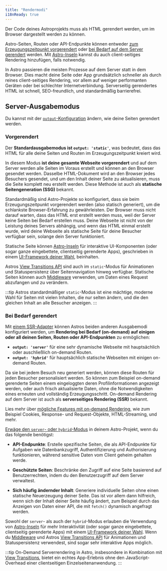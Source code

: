 ```yaml
---
title: "Rendermodi"
i18nReady: true
---
```


Der Code deines Astroprojekts muss als HTML gerendert werden, um im Browser dargestellt werden zu können.

Astro-Seiten, Routen oder API-Endpunkte können entweder [zum Erzeugungszeitpunkt vorgerendert](#vorgerendert) oder [bei Bedarf auf dem Server gerendert](#bei-bedarf-gerendert) werden. Mit [Astro-Inseln](/de/concepts/islands/) kannst du auch client-seitiges Rendering hinzufügen, falls notwendig.

In Astro passieren die meisten Prozesse auf dem Server statt in dem Browser. Dies macht deine Seite oder App grundsätzlich schneller als durch reines client-seitiges Rendering, vor allem auf weniger performanten Geräten oder bei schlechter Internetverbindung. Serverseitig gerendertes HTML ist schnell, SEO-freundlich, und standardmäßig barrierefrei.

## Server-Ausgabemodus

Du kannst mit der [`output`-Konfiguration](/de/reference/configuration-reference/) ändern, wie deine Seiten gerendert werden.

### Vorgerendert

Der **Standardausgabemodus ist `output: 'static'`**, was bedeutet, dass das HTML für alle deine Seiten und Routen im Erzeugungszeitpunkt kreiert wird.

In diesem Modus **ist deine gesamte Webseite vorgerendert** und auf dem Server werden alle Seiten im Voraus erstellt und können an den Browser gesendet werden. Dasselbe HTML-Dokument wird an den Browser jedes Besuchers gesendet, und um den Inhalt deiner Seite zu aktualisieren, muss die Seite komplett neu erstellt werden. Diese Methode ist auch als **statische Seitengeneration (SSG)** bekannt.

Standardmäßig sind Astro-Projekte so konfiguriert, dass sie beim Erzeugungszeitpunkt vorgerendert werden (also statisch generiert), um die schlankste Browser-Erfahrung zu gewährleisten. Der Browser muss nicht darauf warten, dass das HTML erst erstellt werden muss, weil der Server keine Seiten bei Bedarf erstellen muss. Deine Webseite ist nicht von der Leistung deines Servers abhängig, und wenn das HTML einmal erstellt wurde, wird deine Webseite als statische Seite für deine Besucher verfügbar sein, solange dein Server funktioniert.

Statische Seite können [Astro-Inseln](/de/concepts/islands/) für interaktive UI-Komponenten (oder sogar ganze eingebettete, clientseitig gerenderte Apps), geschrieben in einem [UI-Framework deiner Wahl](/de/guides/framework-components/), beinhalten.

Astros [View Transitions API](/de/guides/view-transitions/) sind auch im `static`-Modus für Animationen und Statuspersistenz über Seitennavigation hinweg verfügbar. Statische Seiten können auch [Middleware](/de/guides/middleware/) verwenden, um Daten eines Request abzufangen und zu verändern.

:::tip
Astros standardmäßiger `static`-Modus ist eine mächtige, moderne Wahl für Seiten mit vielen Inhalten, die nur selten ändern, und die den gleichen Inhalt an alle Besucher anzeigen.
:::

### Bei Bedarf gerendert

Mit [einem SSR-Adapter](/de/guides/server-side-rendering/) können Astros beiden anderen Ausgabemodi konfiguriert werden, um **Rendering bei Bedarf (on-demand) auf einigen oder all deinen Seiten, Routen oder API-Endpunkten** zu ermöglichen:

- **`output: 'server'`** für eine sehr dynamische Webseite mit hauptsächlich oder auschließlich on-demand Routen.
- **`output: 'hybrid'`** für hauptsächlich statische Webseiten mit einigen on-demand Routen.

Da sie bei jedem Besuch neu generiert werden, können diese Routen für jeden Besucher personalisiert werden. So können zum Beispiel on-demand gerenderte Seiten einem eingeloggten deren Profilinformationen angezeigt werden, oder auch frisch aktualisierte Daten, ohne die Notwendigkeiten eines erneuten und vollständig Erzeugungsschritt. On-demand Rendering auf dem Server ist auch als **serverseitiges Rendering (SSR)** bekannt.
  
<ReadMore>Lies mehr über [mögliche Features mit on-demand Rendering](/de/guides/server-side-rendering), wie zum Beispiel Cookies, Response- und Request-Objekte, HTML-Streaming, und mehr.</ReadMore>

[Erwäge den `server`- oder `hybrid`-Modus](/de/guides/server-side-rendering/) in deinem Astro-Projekt, wenn du das folgende benötigst:

- **API-Endpunkte**: Erstelle spezifische Seiten, die als API-Endpunkte für Aufgaben wie Datenbankzugriff, Authentifizierung und Authorisierung funktionieren, während sensitive Daten vom Client geheim gehalten werde.

- **Geschützte Seiten**: Beschränke den Zugriff auf eine Seite basierend auf Benutzerrechten, indem du den Benutzerzugriff auf dem Server verwaltest.

- **Sich häufig ändernder Inhalt**: Generiere individuelle Seiten ohne einen statische Neuerzeugung deiner Seite. Das ist vor allem dann hilfreich, wenn sich der Inhalt deiner Seite häufig ändert, zum Beispiel durch das Anzeigen von Daten einer API, die mit `fetch()` dynamisch angefragt werden.

Sowohl der `server`- als auch der `hybrid`-Modus erlauben die Verwendung von [Astro-Inseln](/de/concepts/islands/) für mehr Interaktivität (oder sogar ganze eingebettete, clientseitig gerenderte Apps) mit einem [UI-Framework deiner Wahl](/de/guides/framework-components/). Wenn du [Middleware](/de/guides/middleware/) und Astros [View Transitions API](/de/guides/view-transitions/) für Animationen und Statuspersistenz verwendest, sind sogar sehr interaktive Apps möglich.

:::tip
On-Demand Serverrendering in Astro, insbesondere in Kombination mit [View Transitions](/de/guides/view-transitions/), bietet ein echtes App-Erlebnis ohne den JavaScript-Overhead einer clientseitigen Einzelseitenanwendung.
:::
